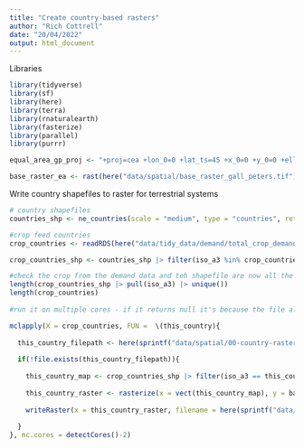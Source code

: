 ```yaml
---
title: "Create country-based rasters"
author: "Rich Cottrell"
date: "20/04/2022"
output: html_document
---
```

Libraries
```r
library(tidyverse)
library(sf)
library(here)
library(terra)
library(rnaturalearth)
library(fasterize)
library(parallel)
library(purrr)

equal_area_gp_proj <- "+proj=cea +lon_0=0 +lat_ts=45 +x_0=0 +y_0=0 +ellps=WGS84 +units=m +no_defs"

base_raster_ea <- rast(here("data/spatial/base_raster_gall_peters.tif"))

```


Write country shapefiles to raster for terrestrial systems

```r

# country shapefiles
countries_shp <- ne_countries(scale = "medium", type = "countries", returnclass = "sf")

#crop feed countries
crop_countries <- readRDS(here("data/tidy_data/demand/total_crop_demand.rds")) |> pull(source_iso3c) |> unique()

crop_countries_shp <- countries_shp |> filter(iso_a3 %in% crop_countries)

#check the crop from the demand data and teh shapefile are now all the same
length(crop_countries_shp |> pull(iso_a3) |> unique())
length(crop_countries)
  
#run it on multiple cores - if it returns null it's because the file already exists

mclapply(X = crop_countries, FUN =  \(this_country){
  
  this_country_filepath <- here(sprintf("data/spatial/00-country-rasters/%s.tif", this_country))
  
  if(!file.exists(this_country_filepath)){
    
    this_country_map <- crop_countries_shp |> filter(iso_a3 == this_country) |> mutate(iso_n3 = as.double(iso_n3))
    
    this_country_raster <- rasterize(x = vect(this_country_map), y = base_raster_ea)
    
    writeRaster(x = this_country_raster, filename = here(sprintf("data/spatial/00-country-rasters/%s.tif", this_country)), overwrite=TRUE)
    
  }
}, mc.cores = detectCores()-2)


```

